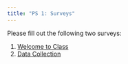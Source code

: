 ```yaml
---
title: "PS 1: Surveys"
---
```


Please fill out the following two surveys:

1. [Welcome to Class]()
1. [Data Collection]()
